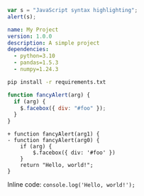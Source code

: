 ```javascript
var s = "JavaScript syntax highlighting";
alert(s);
```

```yaml
name: My Project
version: 1.0.0
description: A simple project
dependencies:
  - python=3.10
  - pandas=1.5.3
  - numpy=1.24.3
```

```bash
pip install -r requirements.txt
```

```js {1,3-4}
function fancyAlert(arg) {
  if (arg) {
    $.facebox({ div: "#foo" });
  }
}
```

```diff-js showLineNumbers
+ function fancyAlert(arg1) {
- function fancyAlert(arg0) {
    if (arg) {
        $.facebox({ div: '#foo' })
    }
    return "Hello, world!";
}
```

Inline code: `console.log('Hello, world!');`
